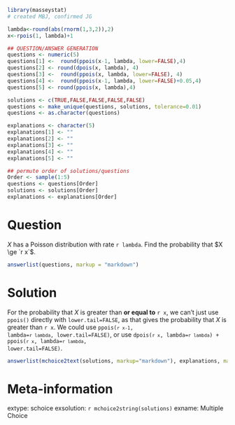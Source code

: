 ```r
library(masseystat)
# created MBJ, confirmed JG

lambda<-round(abs(rnorm(1,3,2)),2)
x<-rpois(1, lambda)+1

## QUESTION/ANSWER GENERATION
questions <- numeric(5)
questions[1] <-  round(ppois(x-1, lambda, lower=FALSE),4)
questions[2] <- round(dpois(x, lambda), 4)
questions[3] <-  round(ppois(x, lambda, lower=FALSE), 4)
questions[4] <-  round(ppois(x-1, lambda, lower=FALSE)+0.05,4)
questions[5] <- round(ppois(x, lambda),4) 

solutions <- c(TRUE,FALSE,FALSE,FALSE,FALSE)
questions <- make_unique(questions, solutions, tolerance=0.01)
questions <- as.character(questions)

explanations <- character(5)
explanations[1] <- ""
explanations[2] <- ""
explanations[3] <- ""
explanations[4] <- ""
explanations[5] <- ""

## permute order of solutions/questions
Order <- sample(1:5)
questions <- questions[Order]
solutions <- solutions[Order]
explanations <- explanations[Order]  
```

Question
========

$X$ has a Poisson distribution with rate `r lambda`.  Find the probability that $X \ge `r x`$.

```r
answerlist(questions, markup = "markdown")
```

Solution
========

For the probability that $X$ is greater than **or equal to** `r x`, we can't just use `ppois()` directly with `lower.tail=FALSE`, as that gives the probability that $X$ is greater than `r x`. We could use <code>ppois(`r x-1`, lambda=`r lambda`, lower.tail=FALSE)</code>, or use <code>dpois(`r x`, lambda=`r lambda`) + ppois(`r x`, lambda=`r lambda`, lower.tail=FALSE)</code>.

```r
answerlist(mchoice2text(solutions, markup="markdown"), explanations, markup = "markdown")
```

Meta-information
================

extype: schoice
exsolution: `r mchoice2string(solutions)`
exname: Multiple Choice
